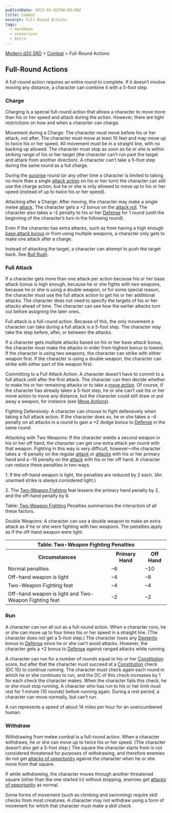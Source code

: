 ```yaml
---
publishDate: 2023-01-02T00:00:00Z
title: Combat
excerpt: Full-Round Actions
tags:
  - markdown
  - conversion
  - Astro
---
```


[Modern d20 SRD](/#modernD20) > [Combat](modern-d20-srd-combat-index) > Full-Round Actions

## Full-Round Actions

A full-round action requires an entire round to complete. If it doesn’t
involve moving any distance, a character can combine it with a 5-foot step.

### Charge

Charging is a special full-round action that allows a character to move more
than his or her speed and attack during the action. However, there are tight
restrictions on how and when a character can charge.

Movement during a Charge: The character must move before his or her attack,
not after. The character must move at least 10 feet and may move up to twice
his or her speed. All movement must be in a straight line, with no backing up
allowed. The character must stop as soon as he or she is within striking range
of his or her target (the character can’t run past the target and attack from
another direction). A character can’t take a 5-foot step during the same round
as a full charge.

During the [surprise](modern-d20-srd-combat-surprise) round (or any other time
a character is limited to taking no more than a single [attack action](modern-d20-srd-combat-attack-actions) on his or her turn) the
character can still use the charge action, but he or she is only allowed to
move up to his or her speed (instead of up to twice his or her speed).

Attacking after a Charge: After moving, the character may make a single melee
[attack](modern-d20-srd-combat-attack-roll). The character gets a +2 bonus on
the [attack roll](modern-d20-srd-combat-attack-roll). The character also takes
a –2 penalty to his or her [Defense](modern-d20-srd-combat-defense) for 1
round (until the beginning of the character’s turn in the following round).

Even if the character has extra attacks, such as from having a high enough
[base attack bonus](modern-d20-srd-combat-attack-bonus) or from using multiple
weapons, a character only gets to make one attack after a charge.

Instead of attacking the target, a character can attempt to push the target
back. See [Bull Rush](modern-d20-srd-combat-bull-rush).

### Full Attack

If a character gets more than one attack per action because his or her base
attack bonus is high enough, because he or she fights with two weapons,
because he or she is using a double weapon, or for some special reason, the
character must use the full attack action to get his or her additional
attacks. The character does not need to specify the targets of his or her
attacks ahead of time. The character can see how the earlier attacks turn out
before assigning the later ones.

Full attack is a full-round action. Because of this, the only movement a
character can take during a full attack is a 5-foot step. The character may
take the step before, after, or between the attacks.

If a character gets multiple attacks based on his or her base attack bonus,
the character must make the attacks in order from highest bonus to lowest. If
the character is using two weapons, the character can strike with either
weapon first. If the character is using a double wea­pon, the character can
strike with either part of the weapon first.

Committing to a Full Attack Action: A character doesn’t have to commit to a
full attack until after the first attack. The character can then decide
whether to make his or her remaining attacks or to take a [move action](modern-d20-srd-combat-move-actions). Of course, if the character has
already taken a 5-foot step, he or she can’t use his or her move action to
move any distance, but the character could still draw or put away a weapon,
for instance (see [Move Actions](modern-d20-srd-combat-move-actions)).

Fighting Defensively: A character can choose to fight defensively when taking
a full attack action. If the character does so, he or she takes a –4 penalty
on all attacks in a round to gain a +2 dodge bonus to
[Defense](modern-d20-srd-combat-defense) in the same round.

Attacking with Two Weapons: If the character wields a second weapon in his or
her off hand, the character can get one extra attack per round with that
weapon. Fighting in this way is very difficult, however—the character takes a
–6 penalty on the regular [attack](modern-d20-srd-combat-attack-roll) or
[attacks](modern-d20-srd-combat-attack-roll) with his or her primary hand and
a –10 penalty on the [attack](modern-d20-srd-combat-attack-roll) with his or
her off hand. A character can reduce these penalties in two ways.

1\. If the off-hand weapon is light, the penalties are reduced by 2 each. (An
unarmed strike is always considered light.)

2\. The [Two-Weapon Fighting](modern-d20-srd-feats-two-weapon-fighting) feat
lessens the primary hand penalty by 2, and the off-hand penalty by 6.

Table: [Two-Weapon Fighting](modern-d20-srd-feats-two-weapon-fighting)
Penalties summarizes the interaction of all these factors.

Double Weapons: A character can use a double weapon to make an extra attack as
if he or she were fighting with two weapons. The penalties apply as if the
off-hand weapon were light.


<table><tr><th colspan="3"> Table: Two-Weapon Fighting Penalties </th></tr> <tr><th> Circumstances</th><th> Primary Hand</th><th> Off Hand </th></tr> <tr><td> Normal penalties</td><td> –6</td><td> –10 </td></tr> <tr class="shaded"><td>Off-hand weapon is light</td><td> –4</td><td> –8 </td></tr> <tr><td>Two-Weapon Fighting feat</td><td> –4</td><td> –4 </td></tr> <tr class="shaded"><td>Off-hand weapon is light and Two-Weapon Fighting feat</td><td> –2</td><td> –2 </td></tr></table>



### Run

A character can run all out as a full-round action. When a character runs, he
or she can move up to four times his or her speed in a straight line. (The
character does not get a 5-foot step.) The character loses any
[Dexterity](modern-d20-srd-basics-ability-scores) bonus to
[Defense](modern-d20-srd-combat-defense) since he or she can’t avoid attacks.
However, the character gets a +2 bonus to [Defense](modern-d20-srd-combat-defense) against ranged attacks while running.

A character can run for a number of rounds equal to his or her
[Constitution](modern-d20-srd-basics-ability-scores) score, but after that the
character must succeed at a [Constitution](modern-d20-srd-basics-ability-scores) check (DC 10) to continue running. The character must check again each
round in which he or she continues to run, and the DC of this check increases
by 1 for each check the character makes. When the character fails this check,
he or she must stop running. A character who has run to his or her limit must
rest for 1 minute (10 rounds) before running again. During a rest period, a
character can move normally, but can’t run.

A run represents a speed of about 14 miles per hour for an unencumbered human.

### Withdraw

Withdrawing from melee combat is a full-round action. When a character
withdraws, he or she can move up to twice his or her speed. (The character
doesn’t also get a 5-foot step.) The square the character starts from is not
considered threatened for purposes of withdrawing, and therefore enemies do
not get [attacks of opportunity](modern-d20-srd-combat-attacks-of-opportunity)
against the character when he or she move from that square.

If while withdrawing, the character moves through another threatened square
(other than the one started in) without stopping, enemies get [attacks of opportunity](modern-d20-srd-combat-attacks-of-opportunity) as normal.

Some forms of movement (such as climbing and swimming) require skill checks
from most creatures. A character may not withdraw using a form of movement for
which that character must make a skill check.

